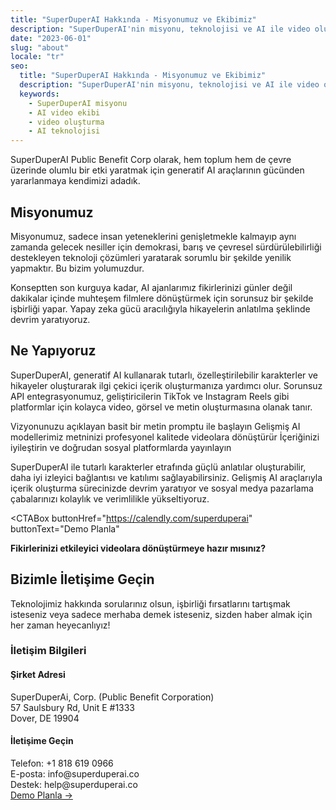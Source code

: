 ```yaml
---
title: "SuperDuperAI Hakkında - Misyonumuz ve Ekibimiz"
description: "SuperDuperAI'nin misyonu, teknolojisi ve AI ile video oluşturmayı demokratikleştirme vizyonu hakkında bilgi edinin."
date: "2023-06-01"
slug: "about"
locale: "tr"
seo:
  title: "SuperDuperAI Hakkında - Misyonumuz ve Ekibimiz"
  description: "SuperDuperAI'nin misyonu, teknolojisi ve AI ile video oluşturmayı demokratikleştirme vizyonu hakkında bilgi edinin."
  keywords:
    - SuperDuperAI misyonu
    - AI video ekibi
    - video oluşturma
    - AI teknolojisi
---
```


SuperDuperAI Public Benefit Corp olarak, hem toplum hem de çevre üzerinde olumlu bir etki yaratmak için generatif AI araçlarının gücünden yararlanmaya kendimizi adadık.

<FeatureGrid>
  <Feature
    title="Misyon Odaklı"
    description="Demokrasi, barış ve sürdürülebilirliği desteklerken insan yeteneklerini genişleten teknoloji yaratma."
    icon="star"
  />
  <Feature
    title="AI Mükemmelliği"
    description="Video oluşturma için generatif AI ile mümkün olanın sınırlarını zorlama."
    icon="sparkles"
  />
  <Feature
    title="Kullanıcı Odaklı"
    description="Teknik uzmanlığa bakılmaksızın AI'yi herkes için erişilebilir kılan sezgisel araçlar tasarlama."
    icon="users"
  />
</FeatureGrid>

## Misyonumuz

Misyonumuz, sadece insan yeteneklerini genişletmekle kalmayıp aynı zamanda gelecek nesiller için demokrasi, barış ve çevresel sürdürülebilirliği destekleyen teknoloji çözümleri yaratarak sorumlu bir şekilde yenilik yapmaktır. Bu bizim yolumuzdur.

Konseptten son kurguya kadar, AI ajanlarımız fikirlerinizi günler değil dakikalar içinde muhteşem filmlere dönüştürmek için sorunsuz bir şekilde işbirliği yapar. Yapay zeka gücü aracılığıyla hikayelerin anlatılma şeklinde devrim yaratıyoruz.

## Ne Yapıyoruz

SuperDuperAI, generatif AI kullanarak tutarlı, özelleştirilebilir karakterler ve hikayeler oluşturarak ilgi çekici içerik oluşturmanıza yardımcı olur. Sorunsuz API entegrasyonumuz, geliştiricilerin TikTok ve Instagram Reels gibi platformlar için kolayca video, görsel ve metin oluşturmasına olanak tanır.

<Steps>
  <Step
    number="1"
    title="Fikrinizi Yazın"
  >
    Vizyonunuzu açıklayan basit bir metin promptu ile başlayın
  </Step>
  <Step
    number="2"
    title="AI Üretimi"
  >
    Gelişmiş AI modellerimiz metninizi profesyonel kalitede videolara dönüştürür
  </Step>
  <Step
    number="3"
    title="Özelleştirin ve Paylaşın"
  >
    İçeriğinizi iyileştirin ve doğrudan sosyal platformlarda yayınlayın
  </Step>
</Steps>

SuperDuperAI ile tutarlı karakterler etrafında güçlü anlatılar oluşturabilir, daha iyi izleyici bağlantısı ve katılımı sağlayabilirsiniz. Gelişmiş AI araçlarıyla içerik oluşturma sürecinizde devrim yaratıyor ve sosyal medya pazarlama çabalarınızı kolaylık ve verimlilikle yükseltiyoruz.

<CTABox
  buttonHref="https://calendly.com/superduperai"
  buttonText="Demo Planla"
>
  **Fikirlerinizi etkileyici videolara dönüştürmeye hazır mısınız?**
</CTABox>

## Bizimle İletişime Geçin

Teknolojimiz hakkında sorularınız olsun, işbirliği fırsatlarını tartışmak isteseniz veya sadece merhaba demek isteseniz, sizden haber almak için her zaman heyecanlıyız!

### İletişim Bilgileri

<div className="grid grid-cols-1 md:grid-cols-2 gap-6 mt-8 mb-12">
  <div className="bg-card/50 p-6 rounded-lg border border-border/50 hover:border-primary/30 transition-colors">
    <h4 className="text-xl font-semibold mb-3">Şirket Adresi</h4>
    <div className="text-muted-foreground">
      SuperDuperAi, Corp. (Public Benefit Corporation)
    </div>
    <div className="text-muted-foreground">57 Saulsbury Rd, Unit E #1333</div>
    <div className="text-muted-foreground">Dover, DE 19904</div>
  </div>

  <div className="bg-card/50 p-6 rounded-lg border border-border/50 hover:border-primary/30 transition-colors">
    <h4 className="text-xl font-semibold mb-3">İletişime Geçin</h4>
    <div className="text-muted-foreground">Telefon: +1 818 619 0966</div>
    <div className="text-muted-foreground">E-posta: info@superduperai.co</div>
    <div className="text-muted-foreground">Destek: help@superduperai.co</div>
  </div>
</div>

<VideoShowcase />

<div className="mt-4 text-center text-xl font-bold">
  <a
    href="https://calendly.com/superduperai"
    target="_blank"
    rel="noopener noreferrer"
    className="text-primary hover:text-primary/80 transition-colors"
  >
    Demo Planla →
  </a>
</div>
